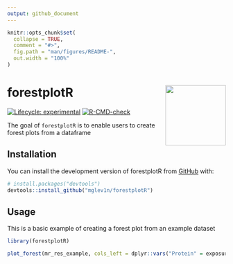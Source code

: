 ```yaml
---
output: github_document
---
```


<!-- README.md is generated from README.Rmd. Please edit that file -->

```r
knitr::opts_chunk$set(
  collapse = TRUE,
  comment = "#>",
  fig.path = "man/figures/README-",
  out.width = "100%"
)
```

# forestplotR <img src='man/figures/logo.png' align="right" height="139" />

<!-- badges: start -->
[![Lifecycle: experimental](https://img.shields.io/badge/lifecycle-experimental-orange.svg)](https://lifecycle.r-lib.org/articles/stages.html#experimental)
[![R-CMD-check](https://github.com/mglev1n/forestplotR/workflows/R-CMD-check/badge.svg)](https://github.com/mglev1n/forestplotR/actions)
<!-- badges: end -->

The goal of `forestplotR` is to enable users to create forest plots from a dataframe

## Installation

You can install the development version of forestplotR from [GitHub](https://github.com/) with:

``` r
# install.packages("devtools")
devtools::install_github("mglev1n/forestplotR")
```

## Usage

This is a basic example of creating a forest plot from an example dataset

```r
library(forestplotR)

plot_forest(mr_res_example, cols_left = dplyr::vars("Protein" = exposure), effect = or, effect_signif = 3, ci_lower = or_lci95, ci_upper = or_uci95, ci_signif = 3, p_value = pval, width_ratio = c(0.5, 3, 1.5), xmin = min(c(1, mr_res_example$or_lci95)), xmax = max(c(1, mr_res_example$or_uci95)), style = "OR")
```
